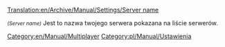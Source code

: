 [[Translation:en/Archive/Manual/Settings/Server name]]


<small>''(Server name)''</small> Jest to nazwa twojego serwera pokazana na liście serwerów.
[[Category:en/Manual/Multiplayer]]
<!--[[Category:Settings & Preferences]]-->[[Category:pl/Manual/Ustawienia]]

<!--{{OpenTTD-Patch-Stub}}-->{{pl/Szkic}}